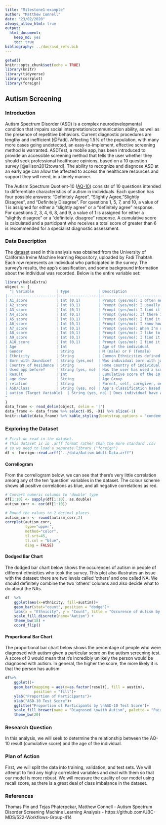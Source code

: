 ```yaml
---
title: "Milestone1-example"
author: "Matthew Connell"
date: "23/02/2020"
always_allow_html: true
output: 
  html_document:
    keep_md: yes
    toc: true
bibliography: ../doc/asd_refs.bib
---
```


```r
getwd()
knitr::opts_chunk$set(echo = TRUE)
library(knitr)
library(tidyverse)
library(corrplot)
library(foreign)
```

## Autism Screening

### Introduction

Autism Spectrum Disorder (ASD) is a complex neurodevelopmental condition that impairs social interpretation/communication ability, as well as the presence of repetitive behaviors.
Current diagnostic procedures are lengthy and inefficient [@Fadi]. 
Affecting 1.5% of the population, with many more cases going undetected, an easy-to-implement, effective screening method is warranted.
ASDTest, a mobile app, has been introduced to provide an accessible screening method that tells the user whether they should seek professional healthcare opinions, based on a 10 question survey [@allison2012toward].
The ability to recognize and diagnose ASD at an early age can allow the affected to access the healthcare resources and support they will need, in a timely manner. 

The Autism Spectrum Quotient-10 ([AQ-10](https://www.nice.org.uk/guidance/cg142/resources/autism-spectrum-quotient-aq10-test-pdf-186582493)) consists of 10 questions intended to differentiate characteristics of autism in individuals.
Each question has four possible answers: "Definitely Agree", "Slightly Agree, "Slightly Disagree", and "Definitely Disagree".
For questions 1, 5, 7, and 10, a value of 1 is assigned for either a "slightly agree" or a "definitely agree" response.
For questions 2, 3, 4, 6, 8, and 9, a value of 1 is assigned for either a "slightly disagree" or a "definitely. disagree" response.
A cumulative score is calculated and a participant who receives a total score of greater than 6 is recommended for a specialist diagnostic assessment.


### Data Description

The [dataset](https://archive.ics.uci.edu/ml/datasets/Autism+Screening+Adult)  used in this analysis was obtained from the University of California Irvine Machine learning Repository, uploaded by Fadi Thabtah.
Each row represents an individual who participated in the survey.
The survey's results, the app's classification, and some background information about the individual was recorded.
Below is the entire variable set:

```r
library(kableExtra)
object <- {
  "| Variable          | Type             | Description                                                                                                                            |
|----------------------|------------------|----------------------------------------------------------------------------------------------------------------------------------------|
| A1_score             | Int (0,1)        | Prompt (yes/no): I often notice small sounds when others do not                                                                                 |
| A2_score             | Int (0,1)        | Prompt (yes/no): I usually concentrate more on the whole picture, rather than the small details                                                 |
| A3_score             | Int (0,1)        | Prompt (yes/no): I find it easy to do more than one thing at once                                                                               |
| A4_score             | Int (0,1)        | Prompt (yes/no): If there is an interruption, I can switch back to what I was doing very quickly                                                |
| A5_score             | Int (0,1)        | Prompt (yes/no): I find it easy to 'read between the lines' when someone is talking to me                                                       |
| A6_score             | Int (0,1)        | Prompt (yes/no): I know how to tell if someone listening to me is getting bored                                                                 |
| A7_score             | Int (0,1)        | Prompt (yes/no): When I'm reading a story I find it difficult to work out the characters' intentions                                            |
| A8_score             | Int (0,1)        | Prompt (yes/no): I like to collect information about categories of things(e.g. types of car, types of bird, types of train, types of plant etc) |
| A9_score             | Int (0,1)        | Prompt (yes/no): I find it easy to work out what someone is thinking or feeling just by looking at their face                                   |
| A10_score            | Int (0,1)        | Prompt (yes/no): I find it difficult to work out people's intentions                                                                            |
| Age                  | Int              | Age of the individual                                                                                                                  |
| Gender               | String           | M (male) or F (female)                                                                                                                 |
| Ethnicity            | String           | Common Ethnicities defined for each individual                                                                                         |
| Born with Jaundice?  | String (yes,no)  | Was individual born with jaundice?                                                                                                     |
| Country of Residence | String           | Home country of individual                                                                                                             |
| Used app before?     | String (yes, no) | Has the user has used a screening app                                                                                                  |
| Result               | Int              | Cumulative score of the 10 survey Q's                                                                                                  |
| age_desc             | String           | Age Group                                                                                                                              |
| relation             | String           | Parent, self, caregiver, medical staff, clinician ,etc.                                                                                |
| ASD/Class            | String (yes, no) | App's classification based on result                                                                                                   |
| autism (Target Variable)  | String (yes, no) | Does individual have an autism diagnosis?  
"
}
data_frame <- read_delim(object, delim = '|')
data_frame <- data_frame %>% select(-X5, -X1) %>% slice(-1)
knitr::kable(data_frame) %>% kable_styling(bootstrap_options = "condensed", full_width = F, fixed_thead = TRUE)
```

### Exploring the Dataset

```r

# First we read in the dataset.
# This dataset is in .arff format rather than the more standard .csv
# so we need to load a separate library ("foreign")
df <- foreign::read.arff("../data/Autism-Adult-Data.arff")
```

#### Correllogram

From the correllogram below, we can see that there's very little correlation among any of the ten 'question' variables in the dataset.
The colour scheme shows all positive correlations as blue, and all negative correlations as red.

```r

# Convert numeric columns to 'double' type
df[1:10] <- sapply(df[1:10], as.double)
autism_corr <- cor(df[1:10])

# Round the values to 2 decimal places
autism_corr <- round(autism_corr,2)
corrplot(autism_corr, 
         type="upper", 
         method="color",
         tl.srt=45, 
         tl.col = "blue",
         diag = FALSE)

```

#### Dodged Bar Chart

The dodged bar chart below shows the occurences of autism in people of different ethnicities who took the survey.
This plot also illustrates an issue with the dataset: there are two levels called 'others' and one called NA.
We should definitely combine the two 'others' columns and also decide what to do about the NAs.

```r
df  %>% 
    ggplot(aes(x=ethnicity, fill=austim))+
    geom_bar(stat="count", position = "dodge")+
    labs(x = "Ethnicity", y = "Count", title = "Occurence of Autism by Ethnicity") + 
    scale_fill_discrete(name="Autism") +
    theme_bw(18) +
    coord_flip()
```

#### Proportional Bar Chart

The proportional bar chart below shows the percentage of people who were diagnosed with autism given a particular score on the autism screening test.
A score of 0 would mean that it's incredibly unlikely the person would be diagnosed with autism.
In general, the higher the score, the more likely it is that the person has autism.

```r
df%>% 
    ggplot()+
    geom_bar(mapping = aes(x=as.factor(result), fill = austim),
             position = "fill")+
    ylab("Proportion of Participants")+
    xlab("ASD-10 Test Score")+
    ggtitle("Proportion of Participants by \nASD-10 Test Score")+
    scale_fill_brewer(name = "Diagnosed \nwith Autism", palette = "Paired") +
    theme_bw(20)
```
### Research Question

In this analysis, we will seek to determine the relationship between the AQ-10 result (cumulative score) and the age of the individual.

### Plan of Action

First, we will split the data into training, validation, and test sets.
We will attempt to find any highly correlated variables and deal with them so that our model is more robust.
We will measure the quality of our model using recall score, as there is a great deal of class imbalance in the dataset. 

### References

Thomas Pin and Tejas Phaterpekar, Matthew Connell - Autism Spectrum Disorder Screening Machine Learning Analysis - https://github.com/UBC-MDS/522-Workflows-Group-414
